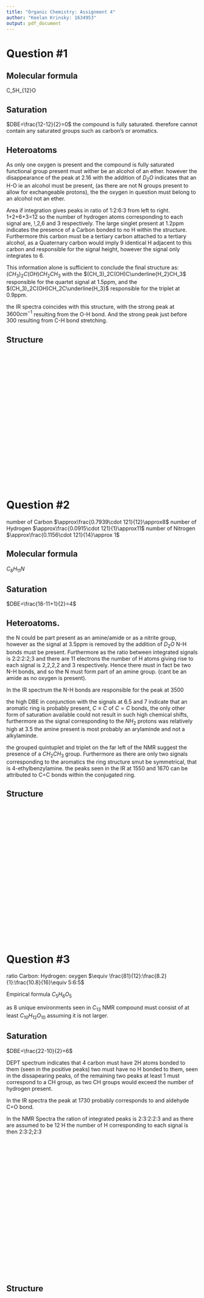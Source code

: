 ```yaml
---
title: "Organic Chemistry: Assignment 4"
author: "Keelan Krinsky: 1634953"
output: pdf_document
---
```


# Question #1

## Molecular formula 
C_5H_{12}O

## Saturation
$DBE=\frac{12-12}{2}=0$ the compound is fully saturated. therefore cannot contain any saturated groups such as carbon's or aromatics. 

## Heteroatoms
As only one oxygen is present and the compound is fully saturated functional group present must wither be an alcohol of an ether. however the disappearance of the peak at 2.16 with the addition of $D_2O$ indicates that an H-O ie an alcohol must be present, (as there are not N groups present to allow for exchangeable protons), the the oxygen in question must belong to an alcohol not an ether. 

Area if integration gives peaks in ratio of 1:2:6:3 from left to right.  1+2+6+3=12 so the number of hydrogen atoms corresponding to each signal are, !,2,6 and 3 respectively.  The large singlet present at 1.2ppm indicates the presence of a Carbon bonded to no H within the structure. Furthermore this carbon must be a tertiary carbon attached to a tertiary alcohol, as a Quaternary carbon would imply 9 identical H adjacent to this carbon  and responsible for the signal height, however the signal only integrates to 6. 

This information alone is sufficient to conclude the final structure as: $(CH_3)_2C(OH)CH_2CH_3$
with the $(CH_3)_2C(OH)C\underline{H_2}CH_3$ responsible for the quartet signal at 1.5ppm, and the $(CH_3)_2C(OH)CH_2C\underline{H_3}$ responsible for the triplet at 0.9ppm. 

the IR spectra coincides with this structure, with the strong peak at $3600cm^{-1}$ resulting from the O-H bond. And the strong peak just before 300 resulting from C-H bond stretching. 

## Structure
$\quad \quad\quad \quad\quad \quad\quad \quad\quad \quad\quad \quad\quad \quad\quad \quad\quad \quad\quad \quad\quad \quad\quad \quad\quad \quad\quad \quad\quad \quad\quad \quad$\newline 

$\quad \quad\quad \quad\quad \quad\quad \quad\quad \quad\quad \quad\quad \quad\quad \quad\quad \quad\quad \quad\quad \quad\quad \quad\quad \quad\quad \quad\quad \quad\quad \quad$\newline 
$\quad \quad\quad \quad\quad \quad\quad \quad\quad \quad\quad \quad\quad \quad\quad \quad\quad \quad\quad \quad\quad \quad\quad \quad\quad \quad\quad \quad\quad \quad\quad \quad$\newline 
$\quad \quad\quad \quad\quad \quad\quad \quad\quad \quad\quad \quad\quad \quad\quad \quad\quad \quad\quad \quad\quad \quad\quad \quad\quad \quad\quad \quad\quad \quad\quad \quad$\newline 
$\quad \quad\quad \quad\quad \quad\quad \quad\quad \quad\quad \quad\quad \quad\quad \quad\quad \quad\quad \quad\quad \quad\quad \quad\quad \quad\quad \quad\quad \quad\quad \quad$\newline 
$\quad \quad\quad \quad\quad \quad\quad \quad\quad \quad\quad \quad\quad \quad\quad \quad\quad \quad\quad \quad\quad \quad\quad \quad\quad \quad\quad \quad\quad \quad\quad \quad$\newline 
$\quad \quad\quad \quad\quad \quad\quad \quad\quad \quad\quad \quad\quad \quad\quad \quad\quad \quad\quad \quad\quad \quad\quad \quad\quad \quad\quad \quad\quad \quad\quad \quad$\newline 

$\quad \quad\quad \quad\quad \quad\quad \quad\quad \quad\quad \quad\quad \quad\quad \quad\quad \quad\quad \quad\quad \quad\quad \quad\quad \quad\quad \quad\quad \quad\quad \quad$\newline 

$\quad \quad\quad \quad\quad \quad\quad \quad\quad \quad\quad \quad\quad \quad\quad \quad\quad \quad\quad \quad\quad \quad\quad \quad\quad \quad\quad \quad\quad \quad\quad \quad$\newline 

# Question #2

number of Carbon $\approx\frac{0.7939\cdot 121}{12}\approx8$\newline 
number of Hydrogen $\approx\frac{0.0915\cdot 121}{1}\approx11$\newline
number of Nitrogen $\approx\frac{0.1156\cdot 121}{14}\approx 1$\newline

## Molecular formula 
$C_8H_{11}N$

## Saturation 
$DBE=\frac{18-11+1}{2}=4$

## Heteroatoms.
the N could be part present as an amine/amide or as a nitrite group, however as the signal at 3.5ppm is removed by the addition of $D_2O$ N-H bonds must be present. Furthermore as the ratio between integrated signals is 2:2:2:2;3 and there are 11 electrons the number of H atoms giving rise to each signal is 2,2,2,2 and 3 respectively. Hence there must in fact be two N-H bonds, and so the N must form part of an amine group. (cant be an amide as no oxygen is present). 


In the IR spectrum the N-H bonds are responsible for the peak at 3500

the high DBE in conjunction with the signals at 6.5 and 7 indicate that an aromatic ring is probably present, $C\equiv C$ of $C=C$ bonds, the only other form of saturation available could not result in such high chemical shifts, furthermore as the signal corresponding to the $NH_2$ protons was relatively high at 3.5 the amine present is most probably an arylaminde and not a alkylaminde. 

the grouped quintuplet and triplet on the far left of the NMR suggest the presence of a $CH_2CH_3$ group. Furthermore as there are only two signals corresponding to the aromatics the ring structure smut be symmetrical, that is 4-ethylbenzylamine. the peaks seen in the IR at 1550 and 1670 can be attributed to C=C bonds within the conjugated ring. 

## Structure
$\quad \quad\quad \quad\quad \quad\quad \quad\quad \quad\quad \quad\quad \quad\quad \quad\quad \quad\quad \quad\quad \quad\quad \quad\quad \quad\quad \quad\quad \quad\quad \quad$\newline 

$\quad \quad\quad \quad\quad \quad\quad \quad\quad \quad\quad \quad\quad \quad\quad \quad\quad \quad\quad \quad\quad \quad\quad \quad\quad \quad\quad \quad\quad \quad\quad \quad$\newline 
$\quad \quad\quad \quad\quad \quad\quad \quad\quad \quad\quad \quad\quad \quad\quad \quad\quad \quad\quad \quad\quad \quad\quad \quad\quad \quad\quad \quad\quad \quad\quad \quad$\newline 
$\quad \quad\quad \quad\quad \quad\quad \quad\quad \quad\quad \quad\quad \quad\quad \quad\quad \quad\quad \quad\quad \quad\quad \quad\quad \quad\quad \quad\quad \quad\quad \quad$\newline 
$\quad \quad\quad \quad\quad \quad\quad \quad\quad \quad\quad \quad\quad \quad\quad \quad\quad \quad\quad \quad\quad \quad\quad \quad\quad \quad\quad \quad\quad \quad\quad \quad$\newline 
$\quad \quad\quad \quad\quad \quad\quad \quad\quad \quad\quad \quad\quad \quad\quad \quad\quad \quad\quad \quad\quad \quad\quad \quad\quad \quad\quad \quad\quad \quad\quad \quad$\newline 
$\quad \quad\quad \quad\quad \quad\quad \quad\quad \quad\quad \quad\quad \quad\quad \quad\quad \quad\quad \quad\quad \quad\quad \quad\quad \quad\quad \quad\quad \quad\quad \quad$\newline 

$\quad \quad\quad \quad\quad \quad\quad \quad\quad \quad\quad \quad\quad \quad\quad \quad\quad \quad\quad \quad\quad \quad\quad \quad\quad \quad\quad \quad\quad \quad\quad \quad$\newline 

$\quad \quad\quad \quad\quad \quad\quad \quad\quad \quad\quad \quad\quad \quad\quad \quad\quad \quad\quad \quad\quad \quad\quad \quad\quad \quad\quad \quad\quad \quad\quad \quad$\newline 


# Question #3

ratio Carbon: Hydrogen: oxygen $\equiv \frac{81}{12}:\frac{8.2}{1}:\frac{10.8}{16}\equiv 5:6:5$

Empirical formula $C_5H_6O_5$

as 8 unique environments seen in $C_{13}$ NMR compound must consist of at least $C_{10}H_{12}O_{10}$ assuming it is not larger. 

## Saturation 
$DBE=\frac{22-10}{2}=6$

DEPT spectrum indicates that 4 carbon must have 2H atoms bonded to them (seen in the positive peaks) two must have no H bonded to them, seen in the dissapearing peaks, of the remaining two peaks at least 1 must correspond to a CH group, as two CH groups would exceed the number of hydrogen present. 

In the IR spectra the peak at 1730 probably corresponds to and aldehyde C=O bond. 

In the NMR Spectra the ration of integrated peaks is 2:3:2:2:3 and as there are assumed to be 12 H the number of H corresponding to each signal is then 2:3:2;2:3

$\quad \quad\quad \quad\quad \quad\quad \quad\quad \quad\quad \quad\quad \quad\quad \quad\quad \quad\quad \quad\quad \quad\quad \quad\quad \quad\quad \quad\quad \quad\quad \quad$\newline 

$\quad \quad\quad \quad\quad \quad\quad \quad\quad \quad\quad \quad\quad \quad\quad \quad\quad \quad\quad \quad\quad \quad\quad \quad\quad \quad\quad \quad\quad \quad\quad \quad$\newline 
$\quad \quad\quad \quad\quad \quad\quad \quad\quad \quad\quad \quad\quad \quad\quad \quad\quad \quad\quad \quad\quad \quad\quad \quad\quad \quad\quad \quad\quad \quad\quad \quad$\newline 
$\quad \quad\quad \quad\quad \quad\quad \quad\quad \quad\quad \quad\quad \quad\quad \quad\quad \quad\quad \quad\quad \quad\quad \quad\quad \quad\quad \quad\quad \quad\quad \quad$\newline 
$\quad \quad\quad \quad\quad \quad\quad \quad\quad \quad\quad \quad\quad \quad\quad \quad\quad \quad\quad \quad\quad \quad\quad \quad\quad \quad\quad \quad\quad \quad\quad \quad$\newline 
$\quad \quad\quad \quad\quad \quad\quad \quad\quad \quad\quad \quad\quad \quad\quad \quad\quad \quad\quad \quad\quad \quad\quad \quad\quad \quad\quad \quad\quad \quad\quad \quad$\newline 
$\quad \quad\quad \quad\quad \quad\quad \quad\quad \quad\quad \quad\quad \quad\quad \quad\quad \quad\quad \quad\quad \quad\quad \quad\quad \quad\quad \quad\quad \quad\quad \quad$\newline 

$\quad \quad\quad \quad\quad \quad\quad \quad\quad \quad\quad \quad\quad \quad\quad \quad\quad \quad\quad \quad\quad \quad\quad \quad\quad \quad\quad \quad\quad \quad\quad \quad$\newline 

$\quad \quad\quad \quad\quad \quad\quad \quad\quad \quad\quad \quad\quad \quad\quad \quad\quad \quad\quad \quad\quad \quad\quad \quad\quad \quad\quad \quad\quad \quad\quad \quad$\newline 

## Structure
$\quad \quad\quad \quad\quad \quad\quad \quad\quad \quad\quad \quad\quad \quad\quad \quad\quad \quad\quad \quad\quad \quad\quad \quad\quad \quad\quad \quad\quad \quad\quad \quad$\newline 

$\quad \quad\quad \quad\quad \quad\quad \quad\quad \quad\quad \quad\quad \quad\quad \quad\quad \quad\quad \quad\quad \quad\quad \quad\quad \quad\quad \quad\quad \quad\quad \quad$\newline 
$\quad \quad\quad \quad\quad \quad\quad \quad\quad \quad\quad \quad\quad \quad\quad \quad\quad \quad\quad \quad\quad \quad\quad \quad\quad \quad\quad \quad\quad \quad\quad \quad$\newline 
$\quad \quad\quad \quad\quad \quad\quad \quad\quad \quad\quad \quad\quad \quad\quad \quad\quad \quad\quad \quad\quad \quad\quad \quad\quad \quad\quad \quad\quad \quad\quad \quad$\newline 
$\quad \quad\quad \quad\quad \quad\quad \quad\quad \quad\quad \quad\quad \quad\quad \quad\quad \quad\quad \quad\quad \quad\quad \quad\quad \quad\quad \quad\quad \quad\quad \quad$\newline 
$\quad \quad\quad \quad\quad \quad\quad \quad\quad \quad\quad \quad\quad \quad\quad \quad\quad \quad\quad \quad\quad \quad\quad \quad\quad \quad\quad \quad\quad \quad\quad \quad$\newline 
$\quad \quad\quad \quad\quad \quad\quad \quad\quad \quad\quad \quad\quad \quad\quad \quad\quad \quad\quad \quad\quad \quad\quad \quad\quad \quad\quad \quad\quad \quad\quad \quad$\newline 

$\quad \quad\quad \quad\quad \quad\quad \quad\quad \quad\quad \quad\quad \quad\quad \quad\quad \quad\quad \quad\quad \quad\quad \quad\quad \quad\quad \quad\quad \quad\quad \quad$\newline 

$\quad \quad\quad \quad\quad \quad\quad \quad\quad \quad\quad \quad\quad \quad\quad \quad\quad \quad\quad \quad\quad \quad\quad \quad\quad \quad\quad \quad\quad \quad\quad \quad$\newline 